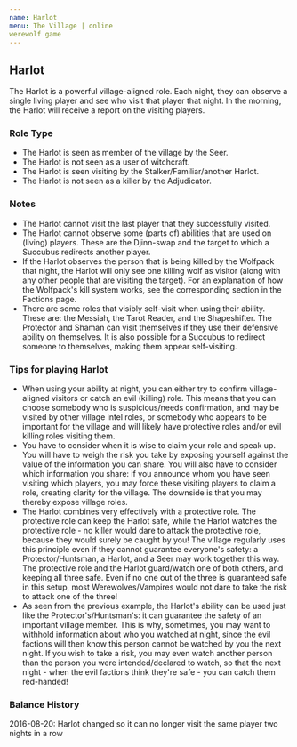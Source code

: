 ```yaml
---
name: Harlot
menu: The Village | online
werewolf game
---
```


## Harlot

The Harlot is a powerful village-aligned role. Each night, they can
observe a single living player and see who visit that player that night.
In the morning, the Harlot will receive a report on the visiting
players.

### Role Type

  - The Harlot is seen as member of the village by the Seer.
  - The Harlot is not seen as a user of witchcraft.
  - The Harlot is seen visiting by the Stalker/Familiar/another Harlot.
  - The Harlot is not seen as a killer by the Adjudicator.

### Notes

  - The Harlot cannot visit the last player that they successfully
    visited.
  - The Harlot cannot observe some (parts of) abilities that are used on
    (living) players. These are the Djinn-swap and the target to which a
    Succubus redirects another player.
  - If the Harlot observes the person that is being killed by the
    Wolfpack that night, the Harlot will only see one killing wolf as
    visitor (along with any other people that are visiting the target).
    For an explanation of how the Wolfpack's kill system works, see the
    corresponding section in the Factions page.
  - There are some roles that visibly self-visit when using their
    ability. These are: the Messiah, the Tarot Reader, and the
    Shapeshifter. The Protector and Shaman can visit themselves if they
    use their defensive ability on themselves. It is also possible for a
    Succubus to redirect someone to themselves, making them appear
    self-visiting.

### Tips for playing Harlot

  - When using your ability at night, you can either try to confirm
    village-aligned visitors or catch an evil (killing) role. This means
    that you can choose somebody who is suspicious/needs confirmation,
    and may be visited by other village intel roles, or somebody who
    appears to be important for the village and will likely have
    protective roles and/or evil killing roles visiting them.
  - You have to consider when it is wise to claim your role and speak
    up. You will have to weigh the risk you take by exposing yourself
    against the value of the information you can share. You will also
    have to consider which information you share: if you announce whom
    you have seen visiting which players, you may force these visiting
    players to claim a role, creating clarity for the village. The
    downside is that you may thereby expose village roles.
  - The Harlot combines very effectively with a protective role. The
    protective role can keep the Harlot safe, while the Harlot watches
    the protective role - no killer would dare to attack the protective
    role, because they would surely be caught by you\! The village
    regularly uses this principle even if they cannot guarantee
    everyone's safety: a Protector/Huntsman, a Harlot, and a Seer may
    work together this way. The protective role and the Harlot
    guard/watch one of both others, and keeping all three safe. Even if
    no one out of the three is guaranteed safe in this setup, most
    Werewolves/Vampires would not dare to take the risk to attack one of
    the three\!
  - As seen from the previous example, the Harlot's ability can be used
    just like the Protector's/Huntsman's: it can guarantee the safety of
    an important village member. This is why, sometimes, you may want to
    withhold information about who you watched at night, since the evil
    factions will then know this person cannot be watched by you the
    next night. If you wish to take a risk, you may even watch another
    person than the person you were intended/declared to watch, so that
    the next night - when the evil factions think they're safe - you can
    catch them red-handed\!

### Balance History

2016-08-20: Harlot changed so it can no longer visit the same player two
nights in a row
